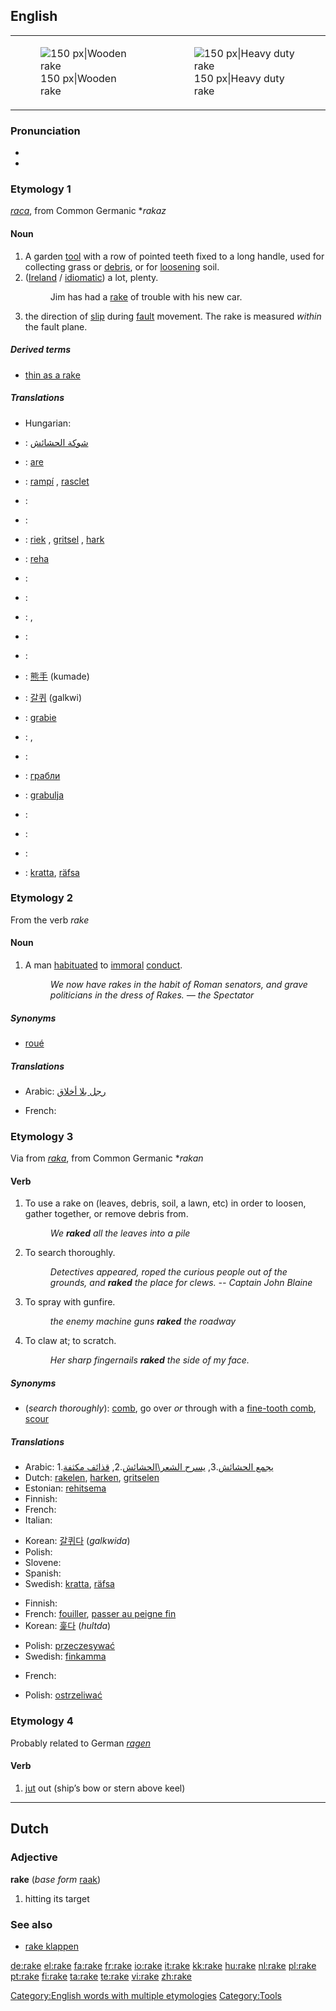 {{wikipedia|dab=rake}}
==English==
{| style="float: right; clear:right;"
|[[Image:Wooden rake.jpg|thumb|right|150 px|Wooden rake]]
|[[Image:SoilRake.jpg|thumb|right|150 px|Heavy duty rake]]
|}

===Pronunciation===
* {{audio|en-us-rake.ogg|Audio (US)}}
* {{rhymes|eɪk}}

===Etymology 1===
{{etyl|ang}}  ''[[raca]]'', from Common Germanic *''rakaz''

====Noun====
{{en-noun}}

# A garden [[tool]] with a row of pointed teeth fixed to a long handle, used for collecting grass or [[debris]], or for [[loosen]]ing soil.
# ([[Ireland]] / [[idiomatic]]) a lot, plenty.
#: Jim has had a [[rake]] of trouble with his new car.
# {{Geology}} the direction of [[slip]] during [[fault]] movement. The rake is measured ''within'' the fault plane.

=====Derived terms=====
* [[thin as a rake]]

=====Translations=====
{{trans-top|garden tool}}
* Hungarian: {{t-|hu|gereblye}}
{{trans-mid}}
{{trans-bottom}}

{{checktrans-top}}
* {{ttbc|Arabic}}: [[شوكة الحشائش]]
* {{ttbc|Basque}}: [[are]]
* {{ttbc|Catalan}}: [[rampí]] {{m}}, [[rasclet]] {{m}}
* {{ttbc|Croatian}}: {{t+|hr|grablje|f|p}}
* {{ttbc|Czech}}: {{t-|cs|hrábě|p}}
* {{ttbc|Dutch}}: [[riek]] {{m}}, [[gritsel]] {{m}}, [[hark#Dutch|hark]] {{m}}
* {{ttbc|Estonian}}: [[reha]]
* {{ttbc|Finnish}}: {{t+|fi|harava}}
* {{ttbc|French}}: {{t+|fr|râteau|m}}
* {{ttbc|German}}: {{t+|de|Rechen|m}}, {{t+|de|Harke|f}}
* {{ttbc|Greek}}: {{t+|el|τσουγκράνα|f|tr=tsougkrána|sc=Grek}}
{{trans-mid}}
* {{ttbc|Italian}}: {{t+|it|rastrello|m}}
* {{ttbc|Japanese}}: [[熊手]] (kumade)
* {{ttbc|Korean}}: [[갈퀴]] (galkwi)
* {{ttbc|Polish}}: [[grabie]] {{p}}
* {{ttbc|Portuguese}}: {{t|pt|ancinho|m}}, {{t|pt|restelo|m}}
* {{ttbc|Romanian}}: {{t|ro|greblă|f}}
* {{ttbc|Russian}}: [[грабли]]
* {{ttbc|Serbian}}: [[grabulja]] {{f}}
* {{ttbc|Slovak}}: {{t-|sk|hrable}}
* {{ttbc|Slovene}}: {{t+|sl|grablje|f|p}}
* {{ttbc|Spanish}}: {{t+|es|rastrillo|m}}
* {{ttbc|Swedish}}: [[kratta]], [[räfsa]]
{{trans-bottom}}

===Etymology 2===
From the verb ''rake''

====Noun====
{{en-noun}}

# A man [[habituate]]d to [[immoral]] [[conduct]].
#: ''We now have rakes in the habit of Roman senators, and grave politicians in the dress of Rakes. &mdash; the Spectator''

=====Synonyms=====
* [[roué]]

=====Translations=====
{{trans-top}}
* Arabic: [[رجل بلا أخلاق]]
{{trans-mid}}
* French: {{t+|fr|roué|m}}
{{trans-bottom}}

===Etymology 3===
Via {{etyl|enm}} from {{etyl|non}} ''[[raka]]'', from Common Germanic *''rakan''

====Verb====
{{en-verb|rak|ing}}

# To use a rake on (leaves, debris, soil, a lawn, etc) in order to loosen, gather together, or remove debris from.
#: ''We '''raked''' all the leaves into a pile''
# To search thoroughly.
#: ''Detectives appeared, roped the curious people out of the grounds, and '''raked''' the place for clews.  -- Captain John Blaine''
# To spray with gunfire.
#: ''the enemy machine guns '''raked''' the roadway''
# To claw at; to scratch.
#: ''Her sharp fingernails '''raked''' the side of my face.''

=====Synonyms=====
* (''search thoroughly''): [[comb]], go over ''or'' through with a [[fine-tooth comb]], [[scour]]

=====Translations=====
{{trans-top|use a rake on}}
* Arabic: 1.[[يجمع الحشائش]].3, [[يسرح الشعر\الحشائش]].2, [[قذائف مكثفة]]
* Dutch: [[rakelen]], [[harken]], [[gritselen]]
* Estonian: [[rehitsema]]
* Finnish: {{t+|fi|haravoida}}
* French: {{t-|fr|râtisser}}
* Italian: {{t-|it|rastrellare}}
{{trans-mid}}
* Korean: [[갈퀴다]] (''galkwida'')
* Polish: {{t+|pl|grabić}}
* Slovene: {{t-|sl|grabiti}}
* Spanish: {{t-|es|rasurar}}
* Swedish: [[kratta]], [[räfsa]]
{{trans-bottom}}

{{trans-top|search thoroughly}}
* Finnish: {{t+|fi|haravoida}}
* French: [[fouiller]], [[passer au peigne fin]]
* Korean: [[훑다]] (''hultda'')
{{trans-mid}}
* Polish: [[przeczesywać]]
* Swedish: [[finkamma]]
{{trans-bottom}}

{{trans-top|spray with gunfire}}
* French: {{t+|fr|arroser}}
{{trans-mid}}
* Polish: [[ostrzeliwać]]
{{trans-bottom}}

===Etymology 4===
Probably related to German ''[[ragen]]''

====Verb====
{{en-verb|rak|ing}}

# [[jut]] out (ship’s bow or stern above keel)

[[Category:English words with multiple etymologies]]
[[Category:Tools]]

----

==Dutch==

===Adjective===
'''rake''' (''base form'' [[raak]])

# hitting its target

===See also===
* [[rake klappen]]

[[de:rake]]
[[el:rake]]
[[fa:rake]]
[[fr:rake]]
[[io:rake]]
[[it:rake]]
[[kk:rake]]
[[hu:rake]]
[[nl:rake]]
[[pl:rake]]
[[pt:rake]]
[[fi:rake]]
[[ta:rake]]
[[te:rake]]
[[vi:rake]]
[[zh:rake]]